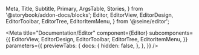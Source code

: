   Meta,
  Title,
  Subtitle,
  Primary,
  ArgsTable,
  Stories,
} from '@storybook/addon-docs/blocks';
  Editor,
  EditorView,
  EditorDesign,
  EditorToolbar,
  EditorTree,
  EditorItemMenu,
} from '@seine/editor';

<Meta
  title="Documentation/Editor"
  component={Editor}
  subcomponents={{
    EditorView,
    EditorDesign,
    EditorToolbar,
    EditorTree,
    EditorItemMenu,
  }}
  parameters={{
    previewTabs: {
      docs: {
        hidden: false,
      },
    },
  }}
/>

<Title />
<Subtitle />
<Description />
<Primary />
<ArgsTable />
<Stories />
